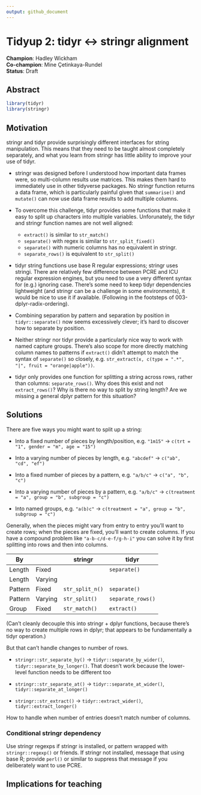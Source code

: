 ```yaml
---
output: github_document
---
```


# Tidyup 2: tidyr \<-> stringr alignment

**Champion**: Hadley Wickham  
**Co-champion**: Mine Çetinkaya-Rundel  
**Status**: Draft

## Abstract

```r
library(tidyr)
library(stringr)
```

## Motivation

stringr and tidyr provide surprisingly different interfaces for string manipulation.
This means that they need to be taught almost completely separately, and what you learn from stringr has little ability to improve your use of tidyr.

-   stringr was designed before I understood how important data frames were, so multi-column results use matrices.
    This makes them hard to immediately use in other tidyverse packages.
    No stringr function returns a data frame, which is particularly painful given that `summarise()` and `mutate()` can now use data frame results to add multiple columns.

-   To overcome this challenge, tidyr provides some functions that make it easy to split up characters into multiple variables.
    Unforunately, the tidyr and stringr function names are not well aligned:

    -   `extract()` is similar to `str_match()`
    -   `separate()` with regex is similar to `str_split_fixed()`
    -   `separate()` with numeric columns has no equivalent in stringr.
    -   `separate_rows()` is equivalent to `str_split()`

-   tidyr string functions use base R regular expressions; stringr uses stringi.
    There are relatively few difference between PCRE and ICU regular expression engines, but you need to use a very different syntax for (e.g.) ignoring case.
    There's some need to keep tidyr dependencies lightweight (and stringr can be a challenge in some environments), it would be nice to use it if available.
    (Following in the footsteps of 003-dplyr-radix-ordering).

-   Combining separation by pattern and separation by position in `tidyr::separate()` now seems excessively clever; it's hard to discover how to separate by position.

-   Neither stringr nor tidyr provide a particularly nice way to work with named capture groups.
    There's also scope for more directly matching column names to patterns if `extract()` didn't attempt to match the syntax of `separate()` so closely, e.g. `str_extract(x, c(type = ".*", "|", fruit = "orange|apple"))`.

<!-- -->

-   tidyr only provides one function for splitting a string across rows, rather than columns: `separate_rows()`. Why does this exist and not `extract_rows()`? Why is there no way to split by string length? Are we missing a general dplyr pattern for this situation?

## Solutions

There are five ways you might want to split up a string:

-   Into a fixed number of pieces by length/position, e.g. `"1m15"` -> `c(trt = "1", gender = "m", age = "15")`

-   Into a varying number of pieces by length, e.g. `"abcdef"` -> `c("ab", "cd", "ef")`

-   Into a fixed number of pieces by a pattern, e.g. `"a/b/c"` -> `c("a", "b", "c")`

-   Into a varying number of pieces by a pattern, e.g. `"a/b/c"` -> `c(treatment = "a", group = "b", subgroup = "c")`

-   Into named groups, e.g. `"a(b)c"` -> `c(treatment = "a", group = "b", subgroup = "c")`

Generally, when the pieces might vary from entry to entry you'll want to create rows; when the pieces are fixed, you'll want to create columns.
If you have a compound problem like `"a-b-c/d-e-f/g-h-i"` you can solve it by first splitting into rows and then into columns.

| By      |         | stringr         | tidyr             |
|---------|---------|-----------------|-------------------|
| Length  | Fixed   |                 | `separate()`      |
| Length  | Varying |                 |                   |
| Pattern | Fixed   | `str_split_n()` | `separate()`      |
| Pattern | Varying | `str_split()`   | `separate_rows()` |
| Group   | Fixed   | `str_match()`   | `extract()`       |

(Can't cleanly decouple this into stringr + dplyr functions, because there's no way to create multiple rows in dplyr; that appears to be fundamentally a tidyr operation.)

But that can't handle changes to number of rows.

-   `stringr::str_separate_by()` -> `tidyr::separate_by_wider()`, `tidyr::separate_by_longer()`.
    That doesn't work because the lower-level function needs to be different too

-   `stringr::str_separate_at()` -> `tidyr::separate_at_wider()`, `tidyr::separate_at_longer()`

-   `stringr::str_extract()` -> `tidyr::extract_wider()`, `tidyr::extract_longer()`

How to handle when number of entries doesn't match number of columns.

### Conditional stringr dependency

Use stringr regexps if stringr is installed, or pattern wrapped with `stringr::regexp()` or friends.
If stringr not installed, message that using base R; provide `perl()` or similar to suppress that message if you deliberately want to use PCRE.

## Implications for teaching
